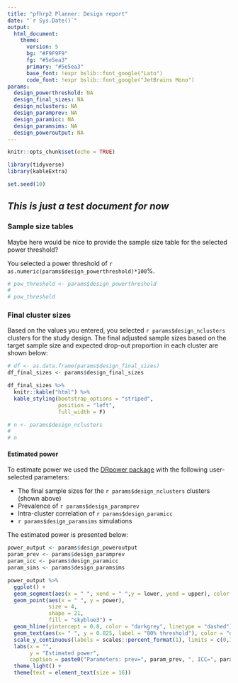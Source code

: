 ```yaml
---
title: "pfhrp2 Planner: Design report"
date: "`r Sys.Date()`"
output: 
  html_document:
    theme: 
      version: 5
      bg: "#F9F9F9"
      fg: "#5e5ea3"
      primary: "#5e5ea3"
      base_font: !expr bslib::font_google("Lato")
      code_font: !expr bslib::font_google("JetBrains Mono")
params:
  design_powerthreshold: NA
  design_final_sizes: NA
  design_nclusters: NA
  design_paramprev: NA
  design_paramicc: NA
  design_paramsims: NA
  design_poweroutput: NA
---
```


```r
knitr::opts_chunk$set(echo = TRUE)

library(tidyverse)
library(kableExtra)

set.seed(10)
```

## *This is just a test document for now *

### Sample size tables
Maybe here would be nice to provide the sample size table for the selected power threshold?

You selected a power threshold of `r as.numeric(params$design_powerthreshold)*100`%. 
```r
# pow_threshold <- params$design_powerthreshold
# 
# pow_threshold
```

### Final cluster sizes
Based on the values you entered, you selected `r params$design_nclusters` clusters for the study design. The final adjusted sample sizes based on the target sample size and expected drop-out proportion in each cluster are shown below:

```r
# df <- as.data.frame(params$design_final_sizes)
df_final_sizes <- params$design_final_sizes

df_final_sizes %>% 
  knitr::kable("html") %>%
  kable_styling(bootstrap_options = "striped", 
                position = "left",
                full_width = F) 

# n <- params$design_nclusters
# 
# n
```

#### Estimated power 
To estimate power we used the [DRpower package](https://mrc-ide.github.io/DRpower) with the following user-selected parameters: 

- The final sample sizes for the `r params$design_nclusters` clusters (shown above)
- Prevalence of `r params$design_paramprev` 
- Intra-cluster correlation of `r params$design_paramicc` 
- `r params$design_paramsims` simulations

The estimated power is presented below:
```r
power_output <- params$design_poweroutput
param_prev <- params$design_paramprev
param_icc <- params$design_paramicc
param_sims <- params$design_paramsims

power_output %>% 
  ggplot() +
  geom_segment(aes(x = " ", xend = " ",y = lower, yend = upper), color = "black", linewidth = 1) +
  geom_point(aes(x = " ", y = power),
             size = 4,
             shape = 21,
             fill = "skyblue3") +
  geom_hline(yintercept = 0.8, color = "darkgrey", linetype = "dashed") +
  geom_text(aes(x= " ", y = 0.825, label = "80% threshold"), color = "darkgrey") +
  scale_y_continuous(labels = scales::percent_format(1), limits = c(0,1)) +
  labs(x = "",
       y = "Estimated power",
       caption = paste0("Parameters: prev=", param_prev, ", ICC=", param_icc, ", sims=", param_sims)) +
  theme_light() +
  theme(text = element_text(size = 16))
```
